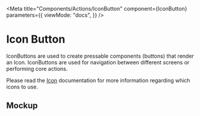 
<Meta
  title="Components/Actions/IconButton"
  component={IconButton}
  parameters={{
    viewMode: "docs",
  }}
/>

# Icon Button

IconButtons are used to create pressable components (buttons) that render an
Icon. IconButtons are used for navigation between different screens or
performing core actions.

Please read the [Icon](?path=/docs/components-images-and-icons-icon-docs--page)
documentation for more information regarding which icons to use.

## Mockup

<Figma
  collapsable
  url="https://www.figma.com/file/avvgu5SkbBvS8lGVePBsqO/%F0%9F%92%99-Product%2FMobile?node-id=15033%3A12444"
/>

